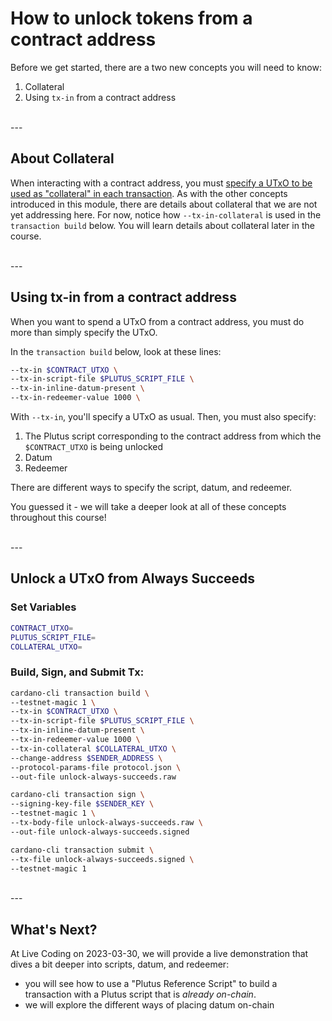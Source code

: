 # How to unlock tokens from a contract address
Before we get started, there are a two new concepts you will need to know:
1. Collateral
2. Using `tx-in` from a contract address

<br />
---

## About Collateral
When interacting with a contract address, you must [specify a UTxO to be used as "collateral" in each transaction](https://docs.cardano.org/plutus/collateral-mechanism). As with the other concepts introduced in this module, there are details about collateral that we are not yet addressing here. For now, notice how `--tx-in-collateral` is used in the `transaction build` below. You will learn details about collateral later in the course.

<br />
---

## Using tx-in from a contract address
When you want to spend a UTxO from a contract address, you must do more than simply specify the UTxO.

In the `transaction build` below, look at these lines:

```bash
--tx-in $CONTRACT_UTXO \
--tx-in-script-file $PLUTUS_SCRIPT_FILE \
--tx-in-inline-datum-present \
--tx-in-redeemer-value 1000 \
```

With `--tx-in`, you'll specify a UTxO as usual. Then, you must also specify:
1. The Plutus script corresponding to the contract address from which the `$CONTRACT_UTXO` is being unlocked
2. Datum
3. Redeemer

There are different ways to specify the script, datum, and redeemer.

You guessed it - we will take a deeper look at all of these concepts throughout this course!

<br />
---

## Unlock a UTxO from Always Succeeds

### Set Variables
```bash
CONTRACT_UTXO=
PLUTUS_SCRIPT_FILE=
COLLATERAL_UTXO=
```

### Build, Sign, and Submit Tx:
```bash
cardano-cli transaction build \
--testnet-magic 1 \
--tx-in $CONTRACT_UTXO \
--tx-in-script-file $PLUTUS_SCRIPT_FILE \
--tx-in-inline-datum-present \
--tx-in-redeemer-value 1000 \
--tx-in-collateral $COLLATERAL_UTXO \
--change-address $SENDER_ADDRESS \
--protocol-params-file protocol.json \
--out-file unlock-always-succeeds.raw

cardano-cli transaction sign \
--signing-key-file $SENDER_KEY \
--testnet-magic 1 \
--tx-body-file unlock-always-succeeds.raw \
--out-file unlock-always-succeeds.signed

cardano-cli transaction submit \
--tx-file unlock-always-succeeds.signed \
--testnet-magic 1
```

<br />
---

## What's Next?
At Live Coding on 2023-03-30, we will provide a live demonstration that dives a bit deeper into scripts, datum, and redeemer:
- you will see how to use a "Plutus Reference Script" to build a transaction with a Plutus script that is *already on-chain*.
- we will explore the different ways of placing datum on-chain




